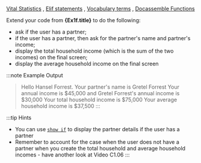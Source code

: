   <a href="/docs/textbook/chapter_02/00-60">Vital Statistics</a>
  <span>, </span>
  <a href="/docs/textbook/chapter_04/00-30">Elif statements</a>
  <span>, </span>
  <a href="https://docassemble.org/docs/modifiers.html#terms">Vocabulary terms</a>
  <span>, </span>
  <a href="https://docassemble.org/docs/functions.html">Docassemble Functions</a>
  </div>

Extend your code from **{Ex1f.title}** to do the following:

* ask if the user has a partner;
* if the user has a partner, then ask for the partner's name and partner's income;
* display the total household income (which is the sum of the two incomes) on the final screen;
* display the average household income on the final screen

:::note Example Output
> Hello Hansel Forrest.
> Your partner's name is Gretel Forrest
> Your annual income is $45,000 and Gretel Forrest's annual income is $30,000
> Your total household income is $75,000
> Your average household income is $37,500
:::

:::tip Hints
* You can use [`show if`](https://docassemble.org/docs/fields.html#show%20if)
to display the partner details if the user has a partner
* Remember to account for the case when the user does not have a partner when you create the total household and average household incomes - have another look at Video C1.06
:::